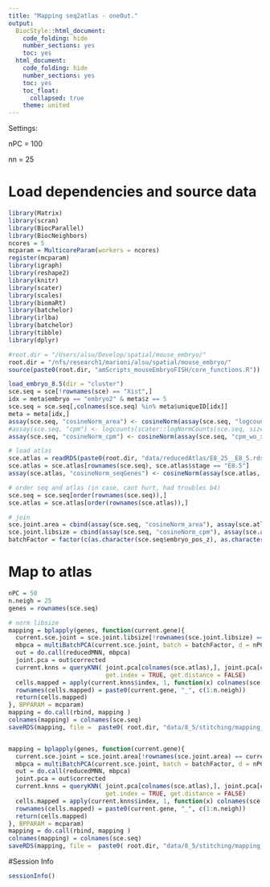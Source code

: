 ```yaml
---
title: "Mapping seq2atlas - oneOut."
output:
  BiocStyle::html_document:
    code_folding: hide
    number_sections: yes
    toc: yes  
  html_document:
    code_folding: hide
    number_sections: yes
    toc: yes
    toc_float:
      collapsed: true
    theme: united
---
```


Settings:

nPC = 100

nn = 25

# Load dependencies and source data

```r

library(Matrix)
library(scran)
library(BiocParallel)
library(BiocNeighbors)
ncores = 5
mcparam = MulticoreParam(workers = ncores)
register(mcparam)
library(igraph)
library(reshape2)
library(knitr)
library(scater)
library(scales)
library(biomaRt)
library(batchelor)
library(irlba)
library(batchelor)
library(tibble)
library(dplyr)

#root.dir = "/Users/alsu/Develop/spatial/mouse_embryo/"
root.dir = "/nfs/research1/marioni/alsu/spatial/mouse_embryo/"
source(paste0(root.dir, "amScripts_mouseEmbryoFISH/core_functions.R"))

load_embryo_8.5(dir = "cluster")
sce.seq = sce[!rownames(sce) == "Xist",]
idx = meta$embryo == "embryo2" & meta$z == 5
sce.seq = sce.seq[,colnames(sce.seq) %in% meta$uniqueID[idx]]
meta = meta[idx,]
assay(sce.seq, "cosineNorm_area") <- cosineNorm(assay(sce.seq, "logcounts_area"))
#assay(sce.seq, "cpm") <- logcounts(scater::logNormCounts(sce.seq, size_factors = sce.seq$total))
assay(sce.seq, "cosineNorm_cpm") <- cosineNorm(assay(sce.seq, "cpm_wo_xist"))

# load atlas 
sce.atlas = readRDS(paste0(root.dir, "data/reducedAtlas/E8_25__E8_5.rds"))
sce.atlas = sce.atlas[rownames(sce.seq), sce.atlas$stage == "E8.5"]
assay(sce.atlas, "cosineNorm_seqGenes") <- cosineNorm(assay(sce.atlas, "logcounts"))

# order seq and atlas (in case, cant hurt, had troubles b4)
sce.seq = sce.seq[order(rownames(sce.seq)),]
sce.atlas = sce.atlas[order(rownames(sce.atlas)),]

# join
sce.joint.area = cbind(assay(sce.seq, "cosineNorm_area"), assay(sce.atlas, "cosineNorm_seqGenes"))
sce.joint.libsize = cbind(assay(sce.seq, "cosineNorm_cpm"), assay(sce.atlas, "cosineNorm_seqGenes"))
batchFactor = factor(c(as.character(sce.seq$embryo_pos_z), as.character(sce.atlas$sample)))

```

# Map to atlas

```r

nPC = 50
n.neigh = 25
genes = rownames(sce.seq)

# norm libsize
mapping = bplapply(genes, function(current.gene){
  current.sce.joint = sce.joint.libsize[!rownames(sce.joint.libsize) == current.gene, ]
  mbpca = multiBatchPCA(current.sce.joint, batch = batchFactor, d = nPC)
  out = do.call(reducedMNN, mbpca)
  joint.pca = out$corrected
  current.knns = queryKNN( joint.pca[colnames(sce.atlas),], joint.pca[colnames(sce.seq),], k = n.neigh, 
                           get.index = TRUE, get.distance = FALSE)
  cells.mapped = apply(current.knns$index, 1, function(x) colnames(sce.atlas)[x])
  rownames(cells.mapped) = paste0(current.gene, "_", c(1:n.neigh))
  return(cells.mapped)
}, BPPARAM = mcparam)
mapping = do.call(rbind, mapping )
colnames(mapping) = colnames(sce.seq)
saveRDS(mapping, file =  paste0( root.dir, "data/8_5/stitching/mapping_seq2atlas_embryo2z5_libsize.rds"))


mapping = bplapply(genes, function(current.gene){
  current.sce.joint = sce.joint.area[!rownames(sce.joint.area) == current.gene, ]
  mbpca = multiBatchPCA(current.sce.joint, batch = batchFactor, d = nPC)
  out = do.call(reducedMNN, mbpca)
  joint.pca = out$corrected
  current.knns = queryKNN( joint.pca[colnames(sce.atlas),], joint.pca[colnames(sce.seq),], k = n.neigh, 
                           get.index = TRUE, get.distance = FALSE)
  cells.mapped = apply(current.knns$index, 1, function(x) colnames(sce.atlas)[x])
  rownames(cells.mapped) = paste0(current.gene, "_", c(1:n.neigh))
  return(cells.mapped)
}, BPPARAM = mcparam)
mapping = do.call(rbind, mapping )
colnames(mapping) = colnames(sce.seq)
saveRDS(mapping, file =  paste0( root.dir, "data/8_5/stitching/mapping_seq2atlas_embryo2z5_area.rds"))


```


#Session Info

```r

sessionInfo()

```
